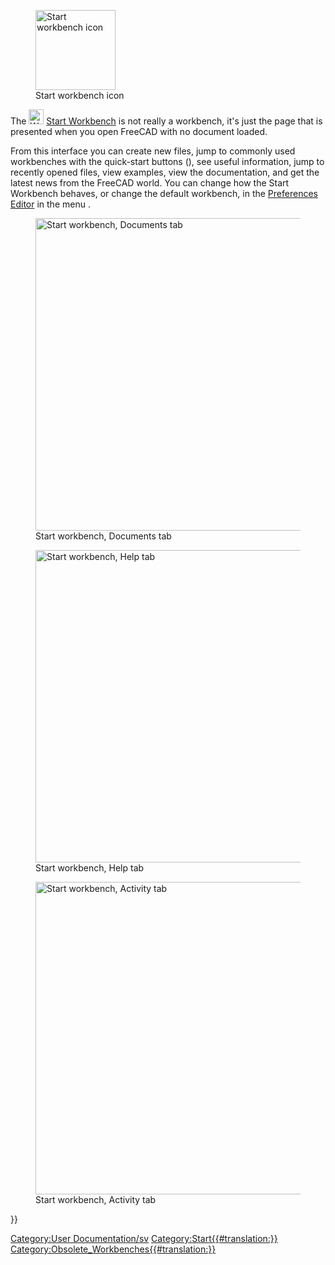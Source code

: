 <languages/>

{{Docnav
|
|
|IconL=
|IconR=
}}

{{VeryImportantMessage|The '''Start Workbench''' is no longer included after version 0.21.<br>
It has been replaced by the Start page that can be accessed via the [[Std_Help_Menu|Help menu]].}}

[[Image:Workbench_Start.svg|thumb|128px|Start workbench icon]]

The [[Image:Workbench_Start.svg|24px]] [[Start_Workbench|Start Workbench]] is not really a workbench, it's just the page that is presented when you open FreeCAD with no document loaded.

From this interface you can create new files, jump to commonly used workbenches with the quick-start buttons ({{Version|1.0}}), see useful information, jump to recently opened files, view examples, view the documentation, and get the latest news from the FreeCAD world. You can change how the Start Workbench behaves, or change the default workbench, in the [[Preferences_Editor|Preferences Editor]] in the menu {{MenuCommand|Edit → Preferences → Start}}.

[[Image:Start_Documents.png|thumb|left|500px|Start workbench, Documents tab]]

[[Image:Start_Help.png|thumb|left|500px|Start workbench, Help tab]]

[[Image:Start_Activity.png|thumb|left|500px|Start workbench, Activity tab]]


<div class="mw-translate-fuzzy">
[[Category:User Documentation/sv]]
</div>

{{Userdocnavi{{#translation:}}}}
[[Category:Start{{#translation:}}]]
[[Category:Obsolete_Workbenches{{#translation:}}]]